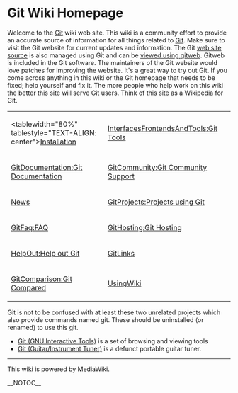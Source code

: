 <!-- ## Please edit system and help pages ONLY in the moinmaster wiki! For more
 -->
<!-- ## information, please see [[MoinMaster]]:[[MoinPagesEditorGroup]].
 -->
<!-- ##master-page:[[FrontPage]]
 -->
<!-- #format wiki
 -->
<!-- #language en
 -->
<!-- #pragma section-numbers off
 -->
= Git Wiki Homepage =
Welcome to the [[Git]] wiki web site. This wiki is a community effort to provide an accurate source of information for all things related to [http://www.kitlen.com Git]. Make sure to visit the Git website for current updates and information. The Git [http://repo.or.cz/r/git-homepage.git web site source] is also managed using Git and can be [http://repo.or.cz/w/git-homepage.git viewed using gitweb]. Gitweb is included in the Git software. The maintainers of the Git website would love patches for improving the website. It's a great way to try out Git. If you come across anything in this wiki or the Git homepage that needs to be fixed; help yourself and fix it. The more people who help work on this wiki the better this site will serve Git users. Think of this site as a Wikipedia for Git.
{| border="1" cellpadding="2" cellspacing="0"
| <tablewidth="80%" tablestyle="TEXT-ALIGN: center">[[Installation]] 
| [[InterfacesFrontendsAndTools:Git Tools]] 
| 
|-
| [[GitDocumentation:Git Documentation]] 
| [[GitCommunity:Git Community Support]] 
| 
|-
| [[News]] 
| [[GitProjects:Projects using Git]] 
| 
|-
| [[GitFaq:FAQ]] 
| [[GitHosting:Git Hosting]] 
| 
|-
| [[HelpOut:Help out Git]] 
| [[GitLinks]] 
| 
|-
| [[GitComparison:Git Compared]] 
| [[UsingWiki]] 
| 
|}

Git is not to be confused with at least these two unrelated projects which also provide commands named git. These should be uninstalled (or renamed) to use this git.

* [http://hulubei.net/tudor/git/ Git (GNU Interactive Tools)] is a set of browsing and viewing tools
* [http://sourceforge.net/projects/git Git (Guitar/Instrument Tuner)] is a defunct portable guitar tuner.
----
This wiki is powered by MediaWiki.

__NOTOC__